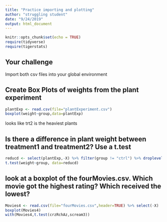 ```yaml
---
title: "Practice importing and plotting"
author: "struggling student"
date: "9/24/2019"
output: html_document
---
```


```r
knitr::opts_chunk$set(echo = TRUE)
require(tidyverse)
require(tigerstats)
```

## Your challenge  

Import both csv files into your global environment




## Create Box Plots of weights from the plant experiment

```r
plantExp <- read.csv(file="plantExperiment.csv")
boxplot(weight~group,data=plantExp)
```
looks like trt2 is the heaviest plants

## Is there a difference in plant weight between treatment1 and treatment2?  Use a t.test

```r
reducd <- select(plantExp,-X) %>% filter(group != "ctrl") %>% droplevels()
t.test(weight~group, data=reducd)
```


## look at a boxplot of the fourMovies.csv.  Which movie got the highest rating?  Which received the lowest?


```r
Movies4 <- read.csv(file="fourMovies.csv",header=TRUE) %>% select(-X)
boxplot(Movies4)
with(Movies4,t.test(crzRchAz,scream3))
```
